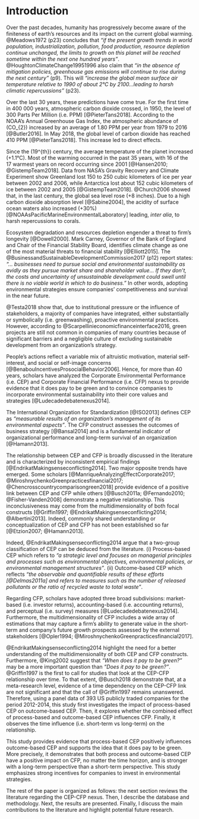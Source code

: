 

# Introduction 

Over the past decades, humanity has progressively become aware of the finiteness of earth’s resources and its impact on the current global warming. @Meadows1972 (p23) concludes that  *"if the present growth trends in world population, industrialization, pollution, food production, resource depletion continue unchanged, the limits to growth on this planet will be reached sometime within the next one hundred years"*. @HoughtonClimateChange19951996 also claim that *"in the absence of mitigation policies, greenhouse gas emissions will continue to rise during the next century"* (p9). This will *"increase the global mean surface air temperature relative to 1990 of about 2°C by 2100...leading to harsh climatic repercussions"* (p23). 

Over the last 30 years, these predictions have come true. For the first time in 400 000 years, atmospheric carbon dioxide crossed, in 1950, the level of 300 Parts Per Million\footnote{A concentration of 300 PPM means that for every million air particles, 300 of them are carbon dioxide molecules, namely a carbon concentration of 0.03\%.} (i.e. PPM) [@PieterTans2018]. According to the NOAA's Annual Greenhouse Gas Index, the atmospheric abundance of \(CO_{2}\) increased by an average of 1.80 PPM per year from 1979 to 2016 [@Butler2016]. In May 2018, the global level of carbon dioxide has reached 410 PPM [@PieterTans2018]. This increase led to direct effects.

Since the \(19^{th}\) century, the average temperature of the planet increased (+1.1°C). Most of the warming occurred in the past 35 years, with 16 of the 17 warmest years on record occurring since 2001 [@Hansen2010; @GistempTeam2018]. Data from NASA's Gravity Recovery and Climate Experiment show Greenland lost 150 to 250 cubic kilometers of ice per year between 2002 and 2006, while Antarctica lost about 152 cubic kilometers of ice between 2002 and 2005 [@GistempTeam2018]. @Church2006 showed that, in the last century, the global sea level rose (+8 inches). Due to a high carbon dioxide absorption level [@Sabine2004], the acidity of surface ocean waters also increased (+30%) [@NOAAsPacificMarineEnvironmentalLaboratory] leading, *inter alia*, to harsh repercussions to corals.

Ecosystem degradation and resources depletion engender a threat to firm’s longevity [@Dowell2000]. Mark Carney, Governor of the Bank of England and Chair of the Financial Stability Board, identifies climate change as one of the most material threats to financial stability [@Elliott2015]. The @BusinessandSustainableDevelopmentCommission2017 (p12) report states: *"... businesses need to pursue social and environmental sustainability as avidly as they pursue market share and shareholder value... If they don’t, the costs and uncertainty of unsustainable development could swell until there is no viable world in which to do business."* In other words, adopting environmental strategies ensure companies' competitiveness and survival in the near future.

@Testa2018 show that, due to institutional pressure or the influence of stakeholders, a majority of companies have integrated, either substantially or symbolically (i.e. greenwashing), proactive environmental practices. However, according to @Scarpellinieconomicfinanceinterface2016, green projects are still not common in companies of many countries because of significant barriers and a negligible culture of excluding sustainable development from an organization’s strategy. 

People’s actions reflect a variable mix of altruistic motivation, material self-interest, and social or self-image concerns [@BenabouIncentivesProsocialBehavior2006]. Hence, for more than 40 years, scholars have analyzed the Corporate Environmental Performance (i.e. CEP) and Corporate Financial Performance (i.e. CFP) nexus to provide evidence that it does pay to be green and to convince companies to incorporate environmental sustainability into their core values and strategies [@Ludecadedebatenexus2014]. 

The International Organization for Standardization [@ISO2013] defines CEP as *“measurable results of an organization’s management of its environmental aspects”*. The CFP construct assesses the outcomes of business strategy [@Bansal2014] and is a fundamental indicator of organizational performance and long-term survival of an organization [@Hamann2013]. 

The relationship between CEP and CFP is broadly discussed in the literature and is characterized by inconsistent empirical findings [@EndrikatMakingsenseconflicting2014]. Two major opposite trends have emerged. Some scholars [@ManriqueAnalyzingEffectCorporate2017; @MiroshnychenkoGreenpracticesfinancial2017; @Chencrosscountrycomparisongreen2018] provide evidence of a positive link between CEP and CFP while others [@Busch2011a; @Fernando2010; @Fisher-Vanden2008] demonstrate a negative relationship. This inconclusiveness may come from the multidimensionality of both focal constructs [@Griffin1997; @EndrikatMakingsenseconflicting2014; @Albertini2013]. Indeed, commonly shared understanding or conceptualization of CEP and CFP has not been established so far [@Etzion2007; @Hamann2013]. 

Indeed, @EndrikatMakingsenseconflicting2014 argue that a two-group classification of CEP can be deduced from the literature. (i) Process-based CEP which refers to *"a strategic level and focuses on managerial principles and processes such as environmental objectives, environmental policies, or environmental management structures"*. (ii) Outcome-based CEP which reflects *"the observable and quantifiable results of these efforts [@Delmas2011a] and refers to measures such as the number of released pollutants or the ratio of recycled waste to total waste"*. 

Regarding CFP, scholars have adopted three broad subdivisions: market-based (i.e. investor returns), accounting-based (i.e. accounting returns), and perceptual (i.e. survey) measures [@Ludecadedebatenexus2014]. Furthermore, the multidimensionality of CFP includes a wide array of estimations that may capture a firm’s ability to generate value in the short-term and company’s future growth prospects assessed by the external stakeholders [@Opler1994; @MiroshnychenkoGreenpracticesfinancial2017].

@EndrikatMakingsenseconflicting2014 highlight the need for a better understanding of the multidimensionality of both CEP and CFP constructs. Furthermore, @King2002 suggest that *“When does it pay to be green?”* may be a more important question than *“Does it pay to be green?”*. @Griffin1997 is the first to call for studies that look at the CEP-CFP relationship over time. To that extent, @Busch2018 demonstrate that, at a meta-research level, evidence of a time dependency on the CEP-CFP link are not significant and that the call of @Griffin1997 remains unanswered. Therefore, using a panel data of 393 US publicly traded companies for the period 2012-2014, this study first investigates the impact of process-based CEP on outcome-based CEP. Then, it explores whether the combined effect of process-based and outcome-based CEP influences CFP. Finally, it observes the time influence (i.e. short-term vs long-term) on the relationship.

This study provides evidence that process-based CEP positively influences outcome-based CEP and supports the idea that it does pay to be green. More precisely, it demonstrates that both process and outcome-based CEP have a positive impact on CFP, no matter the time horizon, and is stronger with a long-term perspective than a short-term perspective. This study emphasizes strong incentives for companies to invest in environmental strategies.

The rest of the paper is organized as follows: the next section reviews the literature regarding the CEP-CFP nexus. Then, I describe the database and methodology. Next, the results are presented. Finally, I discuss the main contributions to the literature and highlight potential future research.




